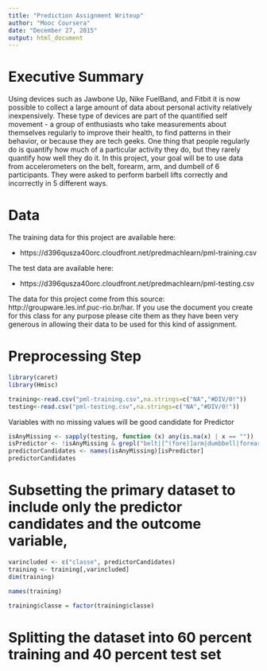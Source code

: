 ```yaml
---
title: "Prediction Assignment Writeup"
author: "Mooc Coursera"
date: "December 27, 2015"
output: html_document
---
```

# Executive Summary
Using devices such as Jawbone Up, Nike FuelBand, and Fitbit it is now possible to collect a large amount of data about personal activity relatively inexpensively. These type of devices are part of the quantified self movement - a group of enthusiasts who take measurements about themselves regularly to improve their health, to find patterns in their behavior, or because they are tech geeks. One thing that people regularly do is quantify how much of a particular activity they do, but they rarely quantify how well they do it. In this project, your goal will be to use data from accelerometers on the belt, forearm, arm, and dumbell of 6 participants. They were asked to perform barbell lifts correctly and incorrectly in 5 different ways.

# Data
The training data for this project are available here:

   *  https://d396qusza40orc.cloudfront.net/predmachlearn/pml-training.csv
   
The test data are available here:

   * https://d396qusza40orc.cloudfront.net/predmachlearn/pml-testing.csv

The data for this project come from this source: http://groupware.les.inf.puc-rio.br/har. If you use the document you create for this class for any purpose please cite them as they have been very generous in allowing their data to be used for this kind of assignment.

# Preprocessing Step
```r
library(caret)
library(Hmisc)
```

```r
training<-read.csv("pml-training.csv",na.strings=c("NA","#DIV/0!"))
testing<-read.csv("pml-testing.csv",na.strings=c("NA","#DIV/0!"))
```

Variables with no missing values will be good candidate for Predictor
```r
isAnyMissing <- sapply(testing, function (x) any(is.na(x) | x == ""))
isPredictor <- !isAnyMissing & grepl("belt|[^(fore)]arm|dumbbell|forearm", names(isAnyMissing))
predictorCandidates <- names(isAnyMissing)[isPredictor]
predictorCandidates
```
# Subsetting the primary dataset to include only the predictor candidates and the outcome variable,
```r
varincluded <- c("classe", predictorCandidates)
training <- training[,varincluded]
dim(training)
```
```r
names(training)
```
```r
training$classe = factor(training$classe)
```
# Splitting the dataset into 60 percent training and 40 percent test set
